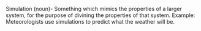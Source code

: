 {{cleanup}}
Simulation (noun)- Something which mimics the properties of a larger system, for the purpose of divining the properties of that system.  Example: Meteorologists use simulations to predict what the weather will be.